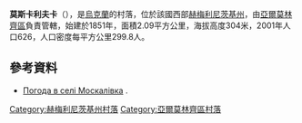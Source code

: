 {{coord|49|17|23|N|26|44|25|E|scale:100000|display=title}}

'''莫斯卡利夫卡'''（{{lang-uk|Москалівка}}），是[[烏克蘭|烏克蘭]]的村落，位於該國西部[[赫梅利尼茨基州|赫梅利尼茨基州]]，由[[亞爾莫林齊區|亞爾莫林齊區]]負責管轄，始建於1851年，面積2.09平方公里，海拔高度304米，2001年人口626，人口密度每平方公里299.8人。

==參考資料==
* [http://weather.in.ua/ua/hmel'nickaja/16324 Погода в селі Москалівка] {{Wayback|url=http://weather.in.ua/ua/hmel%27nickaja/16324 |date=20111220081351 }}.

{{DEFAULTSORT:Москалівка}}
[[Category:赫梅利尼茨基州村落|Category:赫梅利尼茨基州村落]]
[[Category:亞爾莫林齊區村落|Category:亞爾莫林齊區村落]]


{{Khmelnytskyi-geo-stub}}